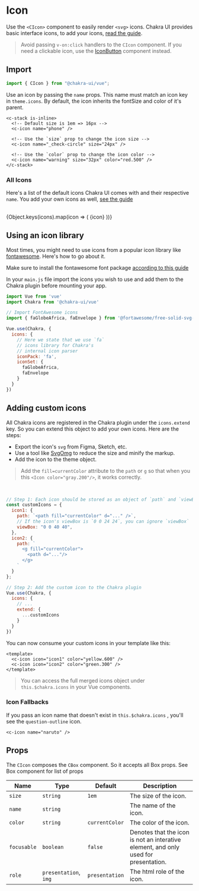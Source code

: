 
<SEO
  title="Icon"
  description="Use the `<Icon>` component to easily render `<svg>` icons."
/>

# Icon

Use the `<CIcon>` component to easily render `<svg>` icons. Chakra UI provides
basic interface icons, to add your icons,
[read the guide](#adding-custom-icons).

> Avoid passing `v-on:click` handlers to the `CIcon` component. If you need a
> clickable icon, use the [IconButton](/iconbutton) component instead.

## Import

```js
import { CIcon } from "@chakra-ui/vue";
```

Use an icon by passing the `name` props. This name must match an icon key in
`theme.icons`. By default, the icon inherits the fontSize and color of it's
parent.

```vue live=true
<c-stack is-inline>
  <!-- Default size is 1em => 16px -->
  <c-icon name="phone" />

  <!-- Use the `size` prop to change the icon size -->
  <c-icon name="_check-circle" size="24px" />

  <!-- Use the `color` prop to change the icon color -->
  <c-icon name="warning" size="32px" color="red.500" />
</c-stack>
```

### All Icons

Here's a list of the default icons Chakra UI comes with and their respective
`name`. You add your own icons as well, [see the guide](#adding-custom-icons)

<br />

<CGrid mt={7} gap={5} templateColumns="repeat( auto-fit, minmax(120px, 1fr) )">
  {Object.keys(icons).map(icon => (
    <CFlex
      rounded="md"
      borderWidth="1px"
      p={3}
      flexDir="column"
      align="center"
      justify="center"
    >
      <CIcon color="gray.700" name={icon} size="1.25em" />
      <CText mt={2} fontSize="sm" textAlign="center">
        {icon}
      </CText>
    </CFlex>
  ))}
</CGrid>


## Using an icon library

Most times, you might need to use icons from a popular icon library like
[fontawesome](https://fontawesome.com/). Here's how to go about it.

Make sure to install the fontawesome font package [according to this guide](https://fontawesome.com/how-to-use/on-the-web/setup/using-package-managers)

In your `main.js` file import the icons you wish to use and add them to the Chakra plugin before mounting your app.

```js
import Vue from 'vue'
import Chakra from '@chakra-ui/vue'

// Import FontAwesome icons
import { faGlobeAfrica, faEnvelope } from '@fortawesome/free-solid-svg-icons'

Vue.use(Chakra, {
  icons: {
    // Here we state that we use `fa`
    // icons library for Chakra's
    // internal icon parser
    iconPack: 'fa',
    iconSet: {
      faGlobeAfrica,
      faEnvelope
    }
  }
})
```

## Adding custom icons

All Chakra icons are registered in the Chakra plugin under the `icons.extend` key. So you
can extend this object to add your own icons. Here are the steps:

- Export the icon's `svg` from Figma, Sketch, etc.
- Use a tool like [SvgOmg](https://svgomg.firebaseapp.com) to reduce the size
  and minify the markup.
- Add the icon to the theme object.

> Add the `fill=currentColor` attribute to the `path` or `g` so that when you
> this `<Icon color="gray.200"/>`, it works correctly.

<br />

```js
// Step 1: Each icon should be stored as an object of `path` and `viewBox`
const customIcons = {
  icon1: {
    path: `<path fill="currentColor" d="..." />`,
    // If the icon's viewBox is `0 0 24 24`, you can ignore `viewBox`
    viewBox: "0 0 40 40",
  },
  icon2: {
    path: `
      <g fill="currentColor">
        <path d="..."/>
      </g>
    `
  }
};

// Step 2: Add the custom icon to the Chakra plugin
Vue.use(Chakra, {
  icons: {
    // ...
    extend: {
      ...customIcons
    }
  }
})
```

You can now consume your custom icons in your template like this:

```vue
<template>
  <c-icon icon="icon1" color="yellow.600" />
  <c-icon icon="icon2" color="green.300" />
</template>
```

> You can access the full merged icons object under `this.$chakra.icons` in your Vue components.

### Icon Fallbacks

If you pass an icon name that doesn't exist in `this.$chakra.icons` , you'll see the
`question-outline` icon.

```vue live=true
<c-icon name="naruto" />
```

## Props

The `CIcon` composes the `CBox` component. So it accepts all Box props. See <nuxt-link to="/box#props">Box</nuxt-link> component for list of props

| Name        | Type                  | Default        | Description                                                                         |
| ----------- | --------------------- | -------------- | ----------------------------------------------------------------------------------- |
| `size`      | `string`              | `1em`          | The size of the icon.                                                               |
| `name`      | `string`              |                | The name of the icon.                                                               |
| `color`     | `string`              | `currentColor` | The color of the icon.                                                              |
| `focusable` | `boolean`             | `false`        | Denotes that the icon is not an interative element, and only used for presentation. |
| `role`      | `presentation`, `img` | `presentation` | The html role of the icon.                                                          |
